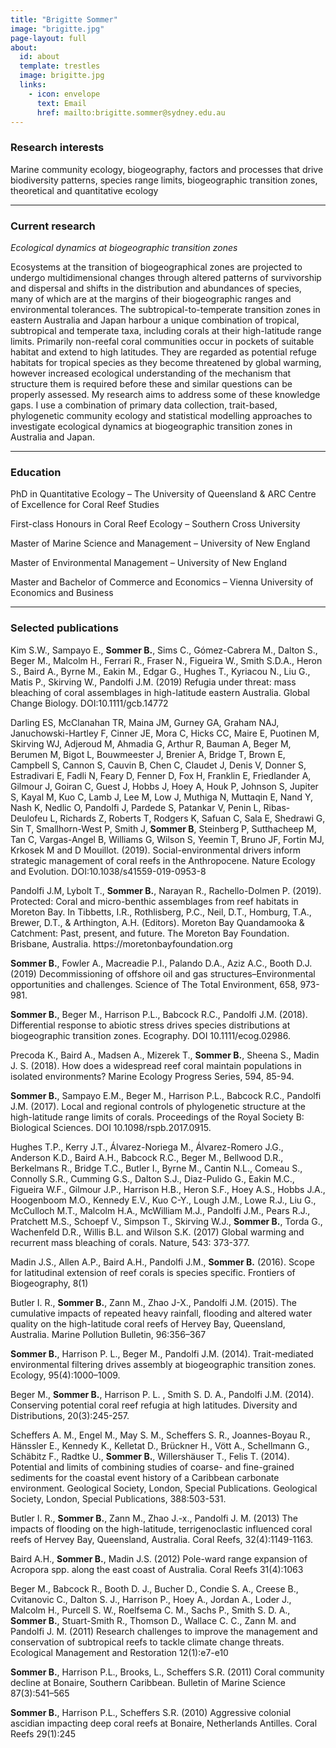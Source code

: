 ```yaml
---
title: "Brigitte Sommer"
image: "brigitte.jpg"
page-layout: full
about:
  id: about
  template: trestles
  image: brigitte.jpg
  links:
    - icon: envelope
      text: Email
      href: mailto:brigitte.sommer@sydney.edu.au
---
```


### Research interests

Marine community ecology, biogeography, factors and processes that drive biodiversity patterns, species range limits, biogeographic transition zones, theoretical and quantitative ecology

---

### Current research

*Ecological dynamics at biogeographic transition zones*

Ecosystems at the transition of biogeographical zones are projected to undergo multidimensional changes through altered patterns of survivorship and dispersal and shifts in the distribution and abundances of species, many of which are at the margins of their biogeographic ranges and environmental tolerances. The subtropical-to-temperate transition zones in eastern Australia and Japan harbour a unique combination of tropical, subtropical and temperate taxa, including corals at their high-latitude range limits. Primarily non-reefal coral communities occur in pockets of suitable habitat and extend to high latitudes. They are regarded as potential refuge habitats for tropical species as they become threatened by global warming, however increased ecological understanding of the mechanism that structure them is required before these and similar questions can be properly assessed. My research aims to address some of these knowledge gaps. I use a combination of primary data collection, trait-based, phylogenetic community ecology and statistical modelling approaches to investigate ecological dynamics at biogeographic transition zones in Australia and Japan.

---

### Education

PhD in Quantitative Ecology – The University of Queensland & ARC Centre of Excellence for Coral Reef Studies

First-class Honours in Coral Reef Ecology – Southern Cross University

Master of Marine Science and Management – University of New England

Master of Environmental Management – University of New England

Master and Bachelor of Commerce and Economics – Vienna University of Economics and Business

---

### Selected publications

Kim S.W., Sampayo E., **Sommer B.**, Sims C., Gómez-Cabrera M., Dalton S., Beger M., Malcolm H., Ferrari R., Fraser N., Figueira W., Smith S.D.A., Heron S., Baird A., Byrne M., Eakin M., Edgar G., Hughes T., Kyriacou N., Liu G., Matis P., Skirving W., Pandolfi J.M. (2019) Refugia under threat: mass bleaching of coral assemblages in high-latitude eastern Australia. Global Change Biology. DOI:10.1111/gcb.14772

Darling ES, McClanahan TR, Maina JM, Gurney GA, Graham NAJ, Januchowski-Hartley F, Cinner JE, Mora C, Hicks CC, Maire E, Puotinen M, Skirving WJ, Adjeroud M, Ahmadia G, Arthur R, Bauman A, Beger M, Berumen M, Bigot L, Bouwmeester J, Brenier A, Bridge T, Brown E, Campbell S, Cannon S, Cauvin B, Chen C, Claudet J, Denis V, Donner S, Estradivari E, Fadli N, Feary D, Fenner D, Fox H, Franklin E, Friedlander A, Gilmour J, Goiran C, Guest J, Hobbs J, Hoey A, Houk P, Johnson S, Jupiter S, Kayal M, Kuo C, Lamb J, Lee M, Low J, Muthiga N, Muttaqin E, Nand Y, Nash K, Nedlic O, Pandolfi J, Pardede S, Patankar V, Penin L, Ribas-Deulofeu L, Richards Z, Roberts T, Rodgers K, Safuan C, Sala E, Shedrawi G, Sin T, Smallhorn-West P, Smith J, **Sommer B**, Steinberg P, Sutthacheep M, Tan C, Vargas-Angel B, Williams G, Wilson S, Yeemin T, Bruno JF, Fortin MJ, Krkosek M and D Mouillot. (2019). Social-environmental drivers inform strategic management of coral reefs in the Anthropocene. Nature Ecology and Evolution. DOI:10.1038/s41559-019-0953-8

Pandolfi J.M, Lybolt T., **Sommer B.**, Narayan R., Rachello-Dolmen P. (2019). Protected: Coral and micro-benthic assemblages from reef habitats in Moreton Bay. In Tibbetts, I.R., Rothlisberg, P.C., Neil, D.T., Homburg, T.A., Brewer, D.T., & Arthington, A.H. (Editors). Moreton Bay Quandamooka & Catchment: Past, present, and future. The Moreton Bay Foundation. Brisbane, Australia. https://moretonbayfoundation.org

**Sommer B.**, Fowler A., Macreadie P.I., Palando D.A., Aziz A.C., Booth D.J. (2019) Decommissioning of offshore oil and gas structures–Environmental opportunities and challenges. Science of The Total Environment, 658, 973-981.

**Sommer B.**, Beger M., Harrison P.L., Babcock R.C., Pandolfi J.M. (2018). Differential response to abiotic stress drives species distributions at biogeographic transition zones. Ecography. DOI 10.1111/ecog.02986.

Precoda K., Baird A., Madsen A., Mizerek T., **Sommer B.**, Sheena S., Madin J. S. (2018). How does a widespread reef coral maintain populations in isolated environments? Marine Ecology Progress Series, 594, 85-94.

**Sommer B.**, Sampayo E.M., Beger M., Harrison P.L., Babcock R.C., Pandolfi J.M. (2017). Local and regional controls of phylogenetic structure at the high-latitude range limits of corals. Proceedings of the Royal Society B: Biological Sciences. DOI 10.1098/rspb.2017.0915.

Hughes T.P., Kerry J.T., Álvarez-Noriega M., Álvarez-Romero J.G., Anderson K.D., Baird A.H., Babcock R.C., Beger M., Bellwood D.R., Berkelmans R., Bridge T.C., Butler I., Byrne M., Cantin N.L., Comeau S., Connolly S.R., Cumming G.S., Dalton S.J., Diaz-Pulido G., Eakin M.C., Figueira W.F., Gilmour J.P., Harrison H.B., Heron S.F., Hoey A.S., Hobbs J.A., Hoogenboom M.O., Kennedy E.V., Kuo C-Y., Lough J.M., Lowe R.J., Liu G., McCulloch M.T., Malcolm H.A., McWilliam M.J., Pandolfi J.M., Pears R.J., Pratchett M.S., Schoepf V., Simpson T., Skirving W.J., **Sommer B.**, Torda G., Wachenfeld D.R., Willis B.L. and Wilson S.K. (2017) Global warming and recurrent mass bleaching of corals. Nature, 543: 373-377.

Madin J.S., Allen A.P., Baird A.H., Pandolfi J.M., **Sommer B.** (2016). Scope for latitudinal extension of reef corals is species specific. Frontiers of Biogeography, 8(1)

Butler I. R., **Sommer B.**, Zann M., Zhao J-X., Pandolfi J.M. (2015). The cumulative impacts of repeated heavy rainfall, flooding and altered water quality on the high-latitude coral reefs of Hervey Bay, Queensland, Australia. Marine Pollution Bulletin, 96:356–367

**Sommer B.**, Harrison P. L., Beger M., Pandolfi J.M. (2014). Trait-mediated environmental filtering drives assembly at biogeographic transition zones. Ecology, 95(4):1000–1009.

Beger M., **Sommer B.**, Harrison P. L. , Smith S. D. A., Pandolfi J.M. (2014). Conserving potential coral reef refugia at high latitudes. Diversity and Distributions, 20(3):245-257.

Scheffers A. M., Engel M., May S. M., Scheffers S. R., Joannes-Boyau R., Hänssler E., Kennedy K., Kelletat D., Brückner H., Vött A., Schellmann G., Schäbitz F., Radtke U., **Sommer B.**, Willershäuser T., Felis T. (2014). Potential and limits of combining studies of coarse- and fine-grained sediments for the coastal event history of a Caribbean carbonate environment. Geological Society, London, Special Publications. Geological Society, London, Special Publications, 388:503-531.

Butler I. R., **Sommer B.**, Zann M.,  Zhao J.-x., Pandolfi J. M. (2013) The impacts of flooding on the high-latitude, terrigenoclastic influenced coral reefs of Hervey Bay, Queensland, Australia. Coral Reefs, 32(4):1149-1163.

Baird A.H., **Sommer B.**, Madin J.S. (2012) Pole-ward range expansion of Acropora spp. along the east coast of Australia. Coral Reefs 31(4):1063

Beger M., Babcock R., Booth D. J., Bucher D., Condie S. A., Creese B., Cvitanovic C., Dalton S. J., Harrison P., Hoey A., Jordan A., Loder J., Malcolm H., Purcell S. W., Roelfsema C. M., Sachs P., Smith S. D. A., **Sommer B.**, Stuart-Smith R., Thomson D., Wallace C. C., Zann M. and Pandolfi J. M. (2011) Research challenges to improve the management and conservation of subtropical reefs to tackle climate change threats. Ecological Management and Restoration 12(1):e7-e10

**Sommer B.**, Harrison P.L., Brooks, L., Scheffers S.R. (2011) Coral community decline at Bonaire, Southern Caribbean. Bulletin of Marine Science 87(3):541–565

**Sommer B.**, Harrison P.L., Scheffers S.R. (2010) Aggressive colonial ascidian impacting deep coral reefs at Bonaire, Netherlands Antilles. Coral Reefs 29(1):245